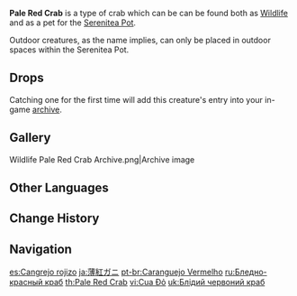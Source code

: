 {{Furnishing Infobox
|id             = 369117
|image          = Wildlife Pale Red Crab Icon.png
|category       = Animal
|subcategory    = Outdoor Creature
|quality        = 3
|adeptal_energy = 100
|load           = 350
|reduced_load   = 350
|description    = A claw-snapping crab that can be found in various water bodies throughout Teyvat.<br />It has a light red colored shell and a gentle nature. As such, it's a lot more suitable to be raised for ornamental display than others of its kind.<br />It is said that after arriving in the Serenitea Pot, such crabs and the [[Unagi]] have since become neighbors.
|lbType         = Wildlife
|lbFamily       = Other Wildlife
|lbGroup        = Crabs
|source1        = Omni-Ubiquity Net
}}
{{Description|A claw-snapping crab that can be found in various water bodies throughout Teyvat.<br />It has a light red colored shell and a gentle nature. As such, it's a lot more suitable to be raised for ornamental display than others of its kind.|[[Archive]] Description}}
'''Pale Red Crab''' is a type of crab which can be can be found both as [[Wildlife]] and as a pet for the [[Serenitea Pot]].

Outdoor creatures, as the name implies, can only be placed in outdoor spaces within the Serenitea Pot.

==Drops==
{{Card|Crab|1}}

Catching one for the first time will add this creature's entry into your in-game [[archive]].

==Gallery==
<gallery>
Wildlife Pale Red Crab Archive.png|Archive image
</gallery>

==Other Languages==
{{Other Languages
|en      = Pale Red Crab
|zhs     = 薄红蟹
|zhs_rm  = Bó Hóng Xiè
|zht     = 薄紅蟹
|zht_rm  = Bó Hóng Xiè
|zh_tl   = 
|ja      = 薄紅ガニ
|ja_rm   = Usubeni-gani
|ja_tl   = Light Red Crab
|ko      = 연홍게
|ko_rm   = Yeonhongge
|ko_tl   = Light Red Crab
|es      = Cangrejo rojizo
|es_tl   = Reddish Crab
|fr      = Crabe rouge clair
|fr_tl   = Light Red Crab
|ru      = Бледно-красный краб
|ru_tl   = Pale Red Crab
|th      = Pale Red Crab
|vi      = Cua Đỏ
|vi_tl   = Red Crab
|de      = Hellroter Krebs
|de_tl   = Light Red Crab
|id      = Pale Red Crab
|pt      = Caranguejo Vermelho
|pt_tl   = 
|tr      = Kırmızı Yengeç
|tr_tl   = 
|it      = Granchio rosso chiaro
|it_tl   = 
}}

==Change History==
{{Change History|2.0}}

==Navigation==
{{Wildlife Navbox|state=collapsed}}
{{Furnishing Navbox/Living|Animal}}

[[es:Cangrejo rojizo]]
[[ja:薄紅ガニ]]
[[pt-br:Caranguejo Vermelho]]
[[ru:Бледно-красный краб]]
[[th:Pale Red Crab]]
[[vi:Cua Đỏ]]
[[uk:Блідий червоний краб]]